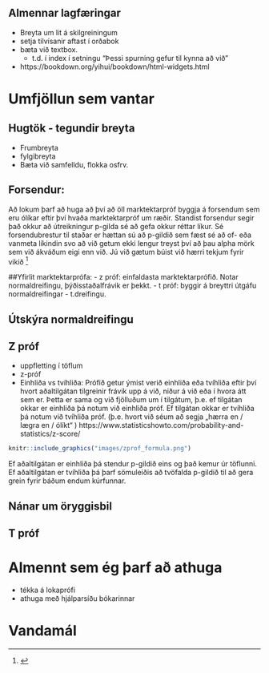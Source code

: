 ## Almennar lagfæringar 

- Breyta um lit á skilgreiningum 
- setja tilvísanir aftast í orðabok
- bæta við textbox. 
  - t.d. í index í setningu "Þessi spurning gefur til kynna að við "
- https://bookdown.org/yihui/bookdown/html-widgets.html


# Umfjöllun sem vantar 

## Hugtök - tegundir breyta 
- Frumbreyta 
- fylgibreyta 
- Bæta við samfelldu, flokka osfrv. 

## Forsendur: 
Að lokum þarf að huga að því að öll marktektarpróf byggja á forsendum sem eru ólíkar eftir því hvaða marktektarpróf um ræðir. Standist forsendur segir það okkur að útreikningur p-gilda sé að gefa okkur réttar líkur. Sé forsendubrestur til staðar er hættan sú að p-gildið sem fæst sé að of- eða vanmeta líkindin svo að við getum ekki lengur treyst því að þau alpha mörk sem við ákváðum eigi enn við.
Jú við gætum búist við hærri tekjum fyrir vikið ^[]

##Yfirlit marktektarprófa: 
- z próf: einfaldasta marktektarprófið. Notar normaldreifingu, þýðisstaðalfrávik er þekkt. 
- t próf: byggir á breyttri útgáfu normaldreifingar - t.dreifingu. 


## Útskýra normaldreifingu 



## Z próf 
- uppfletting í töflum 
- z-próf 
- Einhliða vs tvíhliða: 
Prófið getur ýmist verið einhliða eða tvíhliða eftir því hvort aðaltilgátan tilgreinir frávik upp á við, niður á við eða í hvora átt sem er. 
Þetta er sama og við fjölluðum um í tilgátum, þ.e. ef tilgátan okkar er einhliða þá notum við einhliða próf. Ef tilgátan okkar er tvíhliða þá notum við tvíhliða próf. (þ.e. hvort við séum að segja „hærra en / lægra en / ólíkt“ ) 
https://www.statisticshowto.com/probability-and-statistics/z-score/ 
```r
knitr::include_graphics("images/zprof_formula.png")
```


Ef aðaltilgátan er einhliða þá stendur p-gildið eins og það kemur úr töflunni. 
Ef aðaltilgátan er tvíhliða þá þarf sömuleiðis að tvöfalda p-gildið til að gera grein fyrir báðum endum kúrfunnar. 




## Nánar um öryggisbil 




## T próf 





# Almennt sem ég þarf að athuga
- tékka á lokaprófi 
- athuga með hjálparsíðu bókarinnar 


# Vandamál 


